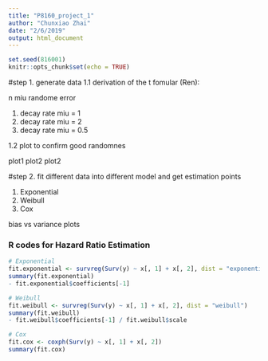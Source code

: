 ```yaml
---
title: "P8160_project_1"
author: "Chunxiao Zhai"
date: "2/6/2019"
output: html_document
---
```


```r
set.seed(816001)
knitr::opts_chunk$set(echo = TRUE)
```

#step 1. generate data
1.1 derivation of the t fomular (Ren):

n
miu
randome error

1) decay rate miu = 1
2) decay rate miu = 2
3) decay rate miu = 0.5

1.2 plot to confirm good randomnes

plot1
plot2
plot2

#step 2. fit different data into different model and get estimation points

1) Exponential
2) Weibull
3) Cox

bias vs variance
plots


### R codes for Hazard Ratio Estimation
```r
# Exponential
fit.exponential <- survreg(Surv(y) ~ x[, 1] + x[, 2], dist = "exponential")
summary(fit.exponential)
- fit.exponential$coefficients[-1]

# Weibull
fit.weibull <- survreg(Surv(y) ~ x[, 1] + x[, 2], dist = "weibull")
summary(fit.weibull)
- fit.weibull$coefficients[-1] / fit.weibull$scale

# Cox
fit.cox <- coxph(Surv(y) ~ x[, 1] + x[, 2])
summary(fit.cox)
```


